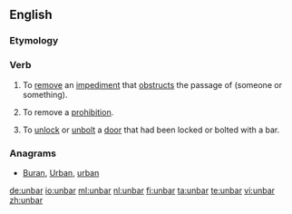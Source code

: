==English==

===Etymology===
{{prefix|un|bar}}

===Verb===
{{en-verb|unbarr|ed}}
# {{transitive}} To [[remove]] an [[impediment]] that [[obstruct]]s the passage of (someone or something).
# {{transitive}} To remove a [[prohibition]].
# {{transitive}} To [[unlock]] or [[unbolt]] a [[door]] that had been locked or bolted with a bar.

===Anagrams===
* [[Buran#English|Buran]], [[Urban#English|Urban]], [[urban#English|urban]]

[[de:unbar]]
[[io:unbar]]
[[ml:unbar]]
[[nl:unbar]]
[[fi:unbar]]
[[ta:unbar]]
[[te:unbar]]
[[vi:unbar]]
[[zh:unbar]]